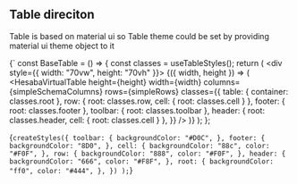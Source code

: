 ## Table direciton

Table is based on material ui so Table theme could be set by providing material ui theme object to it


<CustomizableClassComponent />


<SyntaxHighlighter>{`
const BaseTable = () => {
  const classes = useTableStyles();
  return (
    <div style={{ width: "70vw", height: "70vh" }}>
      <AutoSizer>
        {({ width, height }) => (
          <HesabaVirtualTable
            height={height}
            width={width}
            columns={simpleSchemaColumns}
            rows={simpleRows}
             classes={{
                table: { container: classes.root },
                row: { root: classes.row, cell: { root: classes.cell } },
                footer: { root: classes.footer },
                toolbar: { root: classes.toolbar },
                header: { root: classes.header, cell: { root: classes.cell } },
          }}
          />
        )}
      </AutoSizer>
    </div>
  );
};

<SyntaxHighlighter>{`
createStyles({
  toolbar: {
    backgroundColor: "#D0C",
  },
  footer: {
    backgroundColor: "8D0",
  },
  cell: {
    backgroundColor: "88c",
    color: "#F0F",
  },
  row: {
    backgroundColor: "888",
    color: "#F0F",
  },
  header: {
    backgroundColor: "666",
    color: "#F8F",
  },
  root: {
    backgroundColor: "ff0",
    color: "#444",
  },
})
);
`}</SyntaxHighlighter>
